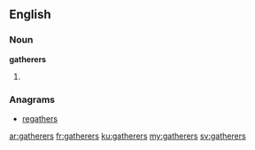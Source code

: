 ==English==

===Noun===
'''gatherers'''

# {{plural of|gatherer}}

===Anagrams===
* [[regathers#English|regathers]]

[[ar:gatherers]]
[[fr:gatherers]]
[[ku:gatherers]]
[[my:gatherers]]
[[sv:gatherers]]